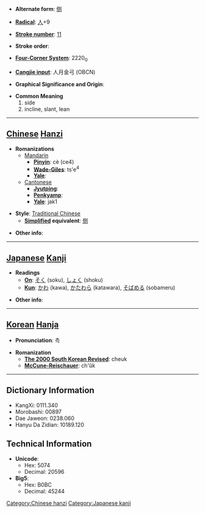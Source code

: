 * '''Alternate form''': [[侧]]

* '''[[Wiktionary:Chinese radical index| Radical]]''': [[Wiktionary:Chinese radical index 人|人]]+9

* '''[[Wiktionary:Chinese total strokes index|Stroke number]]''': [[Wiktionary:Chinese total strokes index 11|11]]

* '''Stroke order''': 

* '''[[Wiktionary:Chinese four corner index|Four-Corner System]]''': 2220<sub>0</sub>

* '''[[Wiktionary:Chinese Cangjie index|Cangjie input]]''': 人月金弓 (OBCN)

* '''Graphical Significance and Origin''': 

* '''Common Meaning'''
*#side
*# incline, slant, lean


----

== [[Chinese]] [[Hanzi]] ==

* '''Romanizations'''
** [[Mandarin]]
*** '''[[Pinyin]]''': cè (ce4)
*** '''[[Wade-Giles]]''': ts'e<sup>4</sup>
*** '''[[Yale]]''': 
**[[Cantonese]]
***'''[[Jyutping]]''':
***'''[[Penkyamp]]''': 
***'''[[Yale]]''': jak1

* '''Style''': [[Traditional Chinese]] 
** '''[[Simplified Chinese|Simplified]] equivalent''': [[侧]]

* '''Other info''': 

----

== [[Japanese]] [[Kanji]] ==

* '''Readings'''
** '''[[On]]''': [[そく]] (soku), [[しょく]] (shoku)
** '''[[Kun]]''': [[かわ]] (kawa), [[かたわら]] (katawara), [[そばめる]] (sobameru)

* '''Other info''':  

----

== [[Korean]] [[Hanja]] ==

* '''Pronunciation''': 측

* '''Romanization'''
** '''[[The 2000 South Korean Revised Romanization|The 2000 South Korean Revised]]''': cheuk
** '''[[McCune-Reischauer]]''': ch'ŭk

----

== Dictionary Information ==

* KangXi: 0111.340
* Morobashi: 00897
* Dae Jaweon: 0238.060
* Hanyu Da Zidian: 10189.120

== Technical Information ==

* '''Unicode''':
** Hex: 5074
** Decimal: 20596
* '''Big5''':
** Hex: B0BC
** Decimal: 45244

[[Category:Chinese hanzi]]
[[Category:Japanese kanji]]